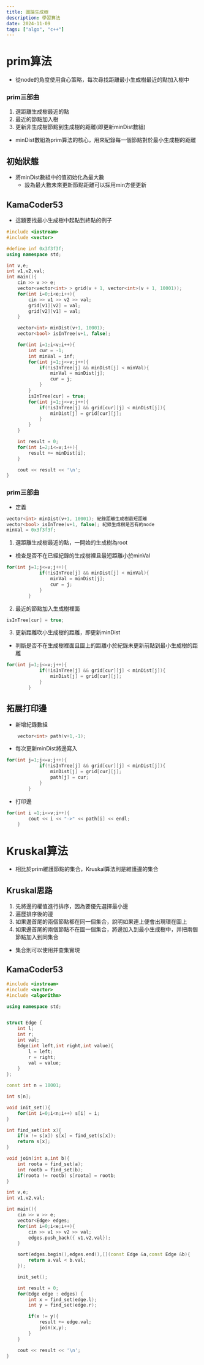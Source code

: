 ```yaml
---
title: 圖論生成樹
description: 學習算法
date: 2024-11-09
tags: ["algo", "c++"]
---
```


# prim算法

- 從node的角度使用貪心策略，每次尋找距離最小生成樹最近的點加入樹中

### prim三部曲

1. 選距離生成樹最近的點
2. 最近的節點加入樹
3. 更新非生成樹節點到生成樹的距離(即更新minDist數組)

- minDist數組為prim算法的核心，用來紀錄每一個節點對於最小生成樹的距離

## 初始狀態

- 將minDist數組中的值初始化為最大數
  - 設為最大數未來更新節點距離可以採用min方便更新

## KamaCoder53

- 這題要找最小生成樹中起點到終點的例子

```c++
#include <iostream>
#include <vector>

#define inf 0x3f3f3f;
using namespace std;

int v,e;
int v1,v2,val;
int main(){
    cin >> v >> e;
    vector<vector<int> > grid(v + 1, vector<int>(v + 1, 10001));
    for(int i=0;i<e;i++){
        cin >> v1 >> v2 >> val;
        grid[v1][v2] = val;
        grid[v2][v1] = val;
    }

    vector<int> minDist(v+1, 10001);
    vector<bool> isInTree(v+1, false);

    for(int i=1;i<v;i++){
        int cur = -1;
        int minVal = inf;
        for(int j=1;j<=v;j++){
            if(!isInTree[j] && minDist[j] < minVal){
                minVal = minDist[j];
                cur = j;
            }
        }
        isInTree[cur] = true;
        for(int j=1;j<=v;j++){
            if(!isInTree[j] && grid[cur][j] < minDist[j]){
                minDist[j] = grid[cur][j];
            }
        }
    }

    int result = 0;
    for(int i=2;i<=v;i++){
        result += minDist[i];
    }

    cout << result << '\n';
}
```

### prim三部曲

- 定義

```c++
vector<int> minDist(v+1, 10001); 紀錄距離生成樹最短距離
vector<bool> isInTree(v+1, false); 紀錄生成樹是否有的node
minVal = 0x3f3f3f;
```

1. 選距離生成樹最近的點，一開始的生成樹為root

- 檢查是否不在已經紀錄的生成樹裡且最短距離小於minVal

```c++
for(int j=1;j<=v;j++){
            if(!isInTree[j] && minDist[j] < minVal){
                minVal = minDist[j];
                cur = j;
            }
        }
```

2. 最近的節點加入生成樹裡面

```c++
isInTree[cur] = true;
```

3. 更新距離吹小生成樹的距離，即更新minDist

- 判斷是否不在生成樹裡面且圖上的距離小於紀錄未更新前點到最小生成樹的距離

```c++
for(int j=1;j<=v;j++){
            if(!isInTree[j] && grid[cur][j] < minDist[j]){
                minDist[j] = grid[cur][j];
            }
        }
```

## 拓展打印邊

- 新增紀錄數組

```c++
    vector<int> path(v+1,-1);
```

- 每次更新minDist將邊寫入

```c++
for(int j=1;j<=v;j++){
            if(!isInTree[j] && grid[cur][j] < minDist[j]){
                minDist[j] = grid[cur][j];
                path[j] = cur;
            }
        }
```

- 打印邊

```c++
for(int i =1;i<=v;i++){
        cout << i << "->" << path[i] << endl;
    }
```

# Kruskal算法

- 相比於prim維護節點的集合，Kruskal算法則是維護邊的集合

## Kruskal思路

1. 先將邊的權值進行排序，因為要優先選擇最小邊
2. 遍歷排序後的邊
3. 如果邊首尾的兩個節點都在同一個集合，說明如果連上便會出現環在圖上
4. 如果邊首尾的兩個節點不在圖一個集合，將邊加入到最小生成樹中，并把兩個節點加入到同集合

- 集合則可以使用并查集實現

## KamaCoder53

```c++
#include <iostream>
#include <vector>
#include <algorithm>

using namespace std;


struct Edge {
    int l;
    int r;
    int val;
    Edge(int left,int right,int value){
        l = left;
        r = right;
        val = value;
    }
};

const int n = 10001;

int s[n];

void init_set(){
    for(int i=0;i<n;i++) s[i] = i;
}

int find_set(int x){
    if(x != s[x]) s[x] = find_set(s[x]);
    return s[x];
}

void join(int a,int b){
    int roota = find_set(a);
    int rootb = find_set(b);
    if(roota != rootb) s[roota] = rootb;
}

int v,e;
int v1,v2,val;

int main(){
    cin >> v >> e;
    vector<Edge> edges;
    for(int i=0;i<e;i++){
        cin >> v1 >> v2 >> val;
        edges.push_back({ v1,v2,val});
    }

    sort(edges.begin(),edges.end(),[](const Edge &a,const Edge &b){
        return a.val < b.val;
    });

    init_set();

    int result = 0;
    for(Edge edge : edges) {
        int x = find_set(edge.l);
        int y = find_set(edge.r);

        if(x != y){
            result += edge.val;
            join(x,y);
        }
    }

    cout << result << '\n';
}
```
